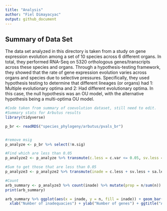 ```yaml
---
title: "Analysis"
author: "Fiel Dimayacyac"
output: github_document
---
```


## Summary of Data Set

The data set analyzed in this directory is taken from a study on gene expression evolution among a set of 10 species across 6 different organs. In total, they performed RNA-Seq on 5320 orthologous genes/transcripts across these species and organs. Through a hypothesis-testing framework, they showed that the rate of gene expression evolution varies across organs and species due to selective pressures. Specifically, they used hypothesis testing to determine that different lineages (or organs) had 1: Multiple evolutionary optima and 2: Had different evolutionary optima. In this case, the null hypothesis was an OU model, with the alternative hypothesis being a multi-optima OU model.

```r
#Code taken from summary of coevolution dataset, still need to edit.
#Summary stats for Arbutus results
library(tidyverse)

p_br <- readRDS("species_phylogeny/arbutus/pvals_br")


#remove msig 
p_analyze <- p_br %>% select(!m.sig) 

#Find which are less than 0.05
p_analyze2 <- p_analyze %>% transmute(c.less = c.var <= 0.05, sv.less = s.var <= 0.05, sa.less = s.asr <= 0.05, sh.less = s.hgt <= 0.05, d.less = d.cdf <= 0.05)

#Sum to get those that are less than 0.05
p_analyze3 <- p_analyze2 %>% transmute(inade = c.less + sv.less + sa.less + sh.less + d.less)

#Count
arb_summary <- p_analyze3 %>% count(inade) %>% mutate(prop = n/sum(n)) %>% mutate(inade = as.character(inade))
print(arb_summary)

arb_summary %>% ggplot(aes(x = inade, y = n, fill = inade)) + geom_bar(stat = "identity") + 
  xlab("Number of inadequacies") + ylab("Number of genes") + ggtitle("Amount of genes by number of inadequacies") + theme_bw()
```
